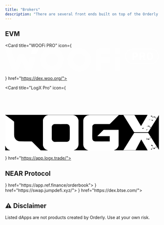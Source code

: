 ```yaml
---
title: "Brokers"
description: "There are several front ends built on top of the Orderly mainnet with many more in development."
---
```





## EVM
<CardGroup cols={2}>

<Card title="Bitoro Network" href="https://app.bitoro.network/trade">
</Card>

<Card title="Cool Wallet" href="https://app.coolwallet.io/wallet?channel=Others&utm_source=Others&feature=orderly&utm_medium=orderly
brand assets: ">
</Card>


<Card title="EMDX" href="https://app.emdx.io/">
</Card>

<Card title="VOOI" href="https://app.vooi.io/">
</Card>

<Card title="Sharpe" href="https://trade.sharpe.ai/">
</Card>

<Card title="AscendEX" href="https://dex.ascendex.com/perp/PERP_BTC_USDC">
</Card>

<Card title="IBX" href="https://app.ibx.exchange/perp/PERP_ETH_USDC/">
</Card>

<Card title="WOOFi PRO" icon={<svg width="240%" height="120%" viewBox="0 0 2577 391" fill="none" xmlns="http://www.w3.org/2000/svg">
<path d="M786.099 0C678.14 0 590.599 87.5406 590.599 195.5C590.599 303.459 678.14 391 786.099 391C894.059 391 981.599 303.459 981.599 195.5C981.599 87.5406 894.059 0 786.099 0ZM786.099 300.491C728.101 300.491 681.109 253.498 681.109 195.5C681.109 137.502 728.101 90.5093 786.099 90.5093C844.098 90.5093 891.09 137.502 891.09 195.5C891.09 253.498 844.098 300.491 786.099 300.491Z" fill="white" fill-opacity="0.8"/>
<path d="M1242.31 0C1134.35 0 1046.81 87.5406 1046.81 195.5C1046.81 303.459 1134.35 391 1242.31 391C1350.27 391 1437.81 303.459 1437.81 195.5C1437.81 87.5406 1350.27 0 1242.31 0ZM1242.31 300.491C1184.31 300.491 1137.32 253.498 1137.32 195.5C1137.32 137.502 1184.31 90.5093 1242.31 90.5093C1300.31 90.5093 1347.3 137.502 1347.3 195.5C1347.3 253.498 1300.31 300.491 1242.31 300.491Z" fill="white" fill-opacity="0.8"/>
<path d="M0 7.24005H94.6364L168.999 250.384L219.684 124.902C226.345 108.466 242.275 97.7493 259.943 97.7493H296.001C313.741 97.7493 329.671 108.466 336.26 124.902L386.945 250.384L414.822 159.296H509.458L450.229 352.985C444.654 371.232 427.783 383.759 408.667 383.759H375.505C357.765 383.759 341.835 373.042 335.246 356.606L277.972 214.904L220.698 356.606C214.036 373.042 198.107 383.759 180.439 383.759H147.277C128.161 383.759 111.29 371.304 105.715 352.985L0 7.24005Z" fill="white" fill-opacity="0.8"/>
<path d="M461.298 7.24005L433.638 97.7493H528.275L556.007 7.24005H461.298Z" fill="white" fill-opacity="0.8"/>
<path d="M1751.6 97.7511V7.24188H1590.49C1550.52 7.24188 1518.09 39.6804 1518.09 79.6493V387.381H1604.97V246.186H1751.6V159.297H1604.97V97.7511H1751.6Z" fill="white" fill-opacity="0.8"/>
<path d="M1925.4 7.24188H1838.51V97.7511H1925.4V7.24188Z" fill="white" fill-opacity="0.8"/>
<path d="M1925.4 159.295H1838.51V387.378H1925.4V159.295Z" fill="white" fill-opacity="0.8"/>
<path d="M2462.65 86.5984C2454.04 77.0406 2441.8 72.2617 2426.31 72.2617C2410.81 72.2617 2398.79 77.0406 2390.17 86.5984C2381.56 96.1562 2377.29 110.203 2377.29 128.957V147.203C2377.29 165.812 2381.56 179.859 2390.17 189.489C2398.72 199.119 2410.81 203.898 2426.31 203.898C2441.8 203.898 2453.89 199.119 2462.58 189.489C2471.27 179.859 2475.54 165.812 2475.54 147.203V128.957C2475.54 110.276 2471.27 96.1562 2462.65 86.5984ZM2449.55 147.276C2449.55 170.446 2441.73 182.031 2426.31 182.031C2410.88 182.031 2403.28 170.446 2403.28 147.276V129.029C2403.28 105.859 2410.95 94.2736 2426.31 94.2736C2441.66 94.2736 2449.55 105.859 2449.55 129.029V147.276Z" fill="white" fill-opacity="0.8"/>
<path d="M2353.59 202.233L2327.01 147.565C2341.64 141.483 2348.95 130.042 2348.95 113.171C2348.95 100.573 2344.75 90.8699 2336.43 84.1361C2328.1 77.4022 2316.3 73.999 2301.02 73.999H2255.11V202.16H2281.11V151.837H2301.96L2324.98 202.16H2324.91L2353.51 202.233H2353.59ZM2317.31 126.132C2313.4 128.594 2307.25 129.825 2298.7 129.825H2281.25V96.0109H2298.7C2307.1 96.0109 2313.25 97.3142 2317.16 99.9209C2321.07 102.528 2323.03 106.944 2323.03 113.099C2323.03 119.254 2321.07 123.598 2317.24 126.06L2317.31 126.132Z" fill="white" fill-opacity="0.8"/>
<path d="M2214.95 84.4981C2206.62 77.4746 2194.82 73.999 2179.54 73.999H2133.63V202.16H2159.63V156.978H2179.47C2194.46 156.978 2206.19 153.285 2214.66 145.9C2223.13 138.586 2227.4 128.377 2227.4 114.982C2227.4 101.586 2223.2 91.4492 2214.88 84.4257L2214.95 84.4981ZM2195.33 130.26C2191.27 133.446 2184.75 135.111 2175.85 135.111H2159.7V96.0833H2175.85C2192.94 96.0833 2201.48 102.383 2201.48 114.982C2201.48 121.933 2199.45 127.001 2195.33 130.26Z" fill="white" fill-opacity="0.8"/>
<path d="M2446.2 22.6647C2509.85 22.6647 2561.62 74.4359 2561.62 138.082C2561.62 201.728 2509.85 253.499 2446.2 253.499H2142.96C2079.32 253.499 2027.54 201.728 2027.54 138.082C2027.54 74.4359 2079.32 22.6647 2142.96 22.6647H2446.2ZM2446.2 7.24188H2142.96C2070.7 7.24188 2012.19 65.8195 2012.19 138.01C2012.19 210.2 2070.77 268.777 2142.96 268.777H2446.2C2518.47 268.777 2576.97 210.2 2576.97 138.01C2576.97 65.8195 2518.39 7.24188 2446.2 7.24188Z" fill="white" fill-opacity="0.8"/>
</svg>

} href="https://dex.woo.org/">
</Card>

<Card title="LogX Pro" icon={<svg version="1.1" id="Layer_1" xmlns="http://www.w3.org/2000/svg" xmlns:xlink="http://www.w3.org/1999/xlink" x="0px" y="0px"
	 width="200%" viewBox="0 -200 1256 500" enable-background="new 0 0 1256 291" xml:space="preserve">
<path fill="#000000" opacity="1.000000" stroke="none" 
	d="
M349.000000,292.000000 
	C329.310699,292.000000 309.621368,292.000000 289.464752,291.644562 
	C287.995331,290.024445 287.106598,288.646667 285.974304,287.511871 
	C264.913147,266.404144 243.724136,245.422455 222.829391,224.151611 
	C219.032883,220.286774 215.303955,218.861832 209.897263,218.855347 
	C178.498459,218.817764 147.092941,218.625351 115.705551,217.846619 
	C104.234955,217.562027 94.720222,211.335770 86.996597,203.285187 
	C76.758553,192.613770 73.046410,179.129410 73.020248,164.593231 
	C72.957581,129.777893 73.033279,94.962242 72.902107,60.147282 
	C72.895515,58.399353 71.949165,56.029171 70.624054,55.007652 
	C55.352562,43.234970 39.960487,31.617241 24.520048,20.065809 
	C16.764807,14.263890 8.845249,8.681608 1.000000,3.000000 
	C1.332962,2.333333 1.547237,1.216298 2.022857,1.090956 
	C3.113355,0.803572 4.331355,1.000000 5.497589,1.000000 
	C391.354401,1.000000 777.211182,1.000000 1163.824219,1.299324 
	C1161.285522,7.312452 1158.044556,13.058282 1154.685669,18.734228 
	C1142.816040,38.791748 1130.918701,58.833057 1119.001953,78.862617 
	C1116.116089,83.713142 1113.115112,88.495201 1110.030884,93.531143 
	C1102.892822,81.538261 1096.106934,70.247673 1089.429688,58.893127 
	C1079.087402,41.305847 1068.822754,23.672871 1058.515503,6.064988 
	C1057.222046,3.855465 1055.543579,2.893032 1052.697266,2.908892 
	C1025.376221,3.061134 998.053955,2.996636 970.732056,3.011154 
	C969.517883,3.011799 968.303833,3.175290 966.704895,3.290702 
	C967.297058,4.517796 967.571472,5.255049 967.979980,5.908453 
	C983.330444,30.460302 998.707214,54.995693 1014.049927,79.552345 
	C1026.063110,98.779816 1038.094482,117.996475 1049.984131,137.300308 
	C1052.768188,141.820465 1055.699097,144.271164 1061.741211,144.196182 
	C1094.888916,143.784912 1128.044800,143.910538 1161.196533,144.101212 
	C1165.901855,144.128265 1168.611328,143.004333 1171.238892,138.675415 
	C1185.925781,114.478653 1201.077515,90.563705 1216.099609,66.570824 
	C1229.075317,45.846516 1242.083862,25.142717 1255.136963,4.467169 
	C1255.384277,4.075485 1256.362671,4.145429 1257.000000,4.000006 
	C1257.000000,98.355980 1257.000000,192.711960 1256.704834,287.822571 
	C1250.606079,279.710724 1244.650024,270.939636 1239.029297,261.958771 
	C1225.637451,240.561691 1212.434692,219.046387 1199.096313,197.615814 
	C1189.492065,182.185120 1179.834351,166.787201 1170.053711,151.468430 
	C1169.287109,150.267929 1167.366943,149.106949 1165.978882,149.102051 
	C1129.666260,148.973358 1093.352783,148.973450 1057.040161,149.101288 
	C1055.647705,149.106171 1053.720703,150.253571 1052.952515,151.451859 
	C1042.879639,167.165970 1032.909424,182.947006 1023.034851,198.786957 
	C1007.896667,223.070068 992.843811,247.406464 977.775085,271.732819 
	C974.109375,277.650665 970.522522,283.617371 966.720520,289.855164 
	C1000.160278,289.855164 1032.944824,289.855164 1065.677612,289.855164 
	C1081.004517,260.565308 1096.260864,231.410217 1111.552979,202.186890 
	C1112.176270,202.764053 1112.958130,203.222092 1113.363892,203.903976 
	C1119.199463,213.709122 1125.010986,223.528824 1130.775391,233.375992 
	C1139.620605,248.485931 1148.478027,263.589325 1157.213623,278.762695 
	C1159.684692,283.054871 1161.749146,287.581116 1164.000000,292.000000 
	C1072.310669,292.000000 980.621399,292.000000 888.169617,291.663818 
	C894.378418,287.875275 902.089172,285.392639 908.161743,280.761810 
	C919.572510,272.060028 926.772583,260.118896 926.893127,245.394211 
	C927.209595,206.732330 927.000000,168.066162 927.000000,129.401703 
	C927.000000,127.646507 927.000000,125.891304 927.000000,124.000069 
	C886.534119,124.000069 846.715149,123.975403 806.896606,124.093040 
	C805.353333,124.097588 803.469666,125.120262 802.324890,126.254341 
	C787.055542,141.380936 771.884949,156.607315 756.713989,171.833008 
	C755.993713,172.555847 755.500000,173.504456 754.345032,175.130249 
	C788.471558,175.130249 821.666931,175.130249 854.671875,175.130249 
	C854.671875,190.057343 854.671875,204.463882 854.671875,218.999924 
	C814.857178,218.999924 775.367188,219.281189 735.885620,218.830246 
	C723.884216,218.693161 713.380737,210.503326 712.083862,197.563950 
	C711.279541,189.538483 711.006531,181.424973 711.060242,173.354736 
	C711.230469,147.777451 711.582397,122.200424 712.038208,96.626396 
	C712.237732,85.431808 723.917297,75.985054 734.579163,75.991226 
	C773.076965,76.013527 811.574890,75.959557 850.072327,76.072929 
	C853.328186,76.082520 855.538391,75.085587 857.802917,72.803810 
	C879.755127,50.684326 901.814575,28.671339 923.874695,6.659277 
	C924.869507,5.666615 926.164551,4.974874 927.319763,4.142962 
	C927.049988,3.761975 926.780212,3.380987 926.510437,3.000000 
	C924.908447,3.000000 923.306458,3.000000 921.704468,3.000000 
	C844.875549,3.000000 768.046387,3.085735 691.217896,2.902843 
	C680.333252,2.876931 670.350830,4.888324 661.272095,10.971018 
	C647.611267,20.123678 639.205200,32.727459 639.126648,49.280224 
	C638.817444,114.441696 638.976868,179.605530 639.021729,244.768448 
	C639.029663,256.303314 643.913940,266.007538 651.165527,274.611969 
	C657.751160,282.426239 666.412598,287.020721 676.035950,290.038879 
	C676.818726,290.284363 677.351196,291.327515 678.000000,292.000000 
	C638.977356,292.000000 599.954773,292.000000 560.171265,291.671478 
	C561.121277,290.561279 562.767822,289.564545 564.552734,289.030853 
	C584.301025,283.126282 599.205322,262.852478 599.108093,241.880920 
	C598.810608,177.729797 599.001648,113.576401 598.990784,49.423893 
	C598.990479,47.769547 599.108887,46.056030 598.740601,44.470299 
	C595.896240,32.224140 590.403259,21.514612 580.198120,13.716119 
	C572.093628,7.522891 563.144165,3.067271 552.749023,3.051308 
	C486.930359,2.950236 421.111481,2.998018 355.292664,3.011396 
	C353.642456,3.011732 351.957703,2.998021 350.347595,3.301466 
	C337.831360,5.660290 327.534241,11.830041 319.700806,21.849882 
	C313.417725,29.886650 309.090698,38.960014 309.069061,49.300671 
	C308.932709,114.452675 308.973419,179.605148 309.073364,244.757278 
	C309.078735,248.259491 309.732178,251.891342 310.790466,255.239548 
	C316.587158,273.579407 328.611908,285.471985 347.529999,290.072510 
	C348.140167,290.220856 348.515320,291.335693 349.000000,292.000000 
z"/>
<path fill="#FFFFFF" opacity="1.000000" stroke="none" 
	d="
M349.468658,292.000000 
	C348.515320,291.335693 348.140167,290.220856 347.529999,290.072510 
	C328.611908,285.471985 316.587158,273.579407 310.790466,255.239548 
	C309.732178,251.891342 309.078735,248.259491 309.073364,244.757278 
	C308.973419,179.605148 308.932709,114.452675 309.069061,49.300671 
	C309.090698,38.960014 313.417725,29.886650 319.700806,21.849882 
	C327.534241,11.830041 337.831360,5.660290 350.347595,3.301466 
	C351.957703,2.998021 353.642456,3.011732 355.292664,3.011396 
	C421.111481,2.998018 486.930359,2.950236 552.749023,3.051308 
	C563.144165,3.067271 572.093628,7.522891 580.198120,13.716119 
	C590.403259,21.514612 595.896240,32.224140 598.740601,44.470299 
	C599.108887,46.056030 598.990479,47.769547 598.990784,49.423893 
	C599.001648,113.576401 598.810608,177.729797 599.108093,241.880920 
	C599.205322,262.852478 584.301025,283.126282 564.552734,289.030853 
	C562.767822,289.564545 561.121277,290.561279 559.705200,291.671478 
	C489.979095,292.000000 419.958221,292.000000 349.468658,292.000000 
M381.000000,159.500000 
	C381.000000,172.160507 381.091034,184.821838 380.974213,197.481262 
	C380.858917,209.978867 392.539398,222.440140 405.260284,222.204773 
	C438.232971,221.594666 471.224426,222.007584 504.208374,221.977036 
	C505.822723,221.975540 507.517334,221.896927 509.038330,221.419891 
	C522.558533,217.179489 527.567932,208.670959 527.811829,195.782288 
	C528.394714,164.974960 528.319153,134.144409 527.863159,103.332809 
	C527.640686,88.301781 517.501770,76.708969 501.299164,76.893967 
	C469.652039,77.255310 437.994141,77.282196 406.348206,76.870316 
	C392.393463,76.688690 380.681671,88.942795 380.918610,102.528625 
	C381.243927,121.180550 381.000000,139.842407 381.000000,159.500000 
z"/>
<path fill="#FFFFFF" opacity="1.000000" stroke="none" 
	d="
M678.468628,292.000000 
	C677.351196,291.327515 676.818726,290.284363 676.035950,290.038879 
	C666.412598,287.020721 657.751160,282.426239 651.165527,274.611969 
	C643.913940,266.007538 639.029663,256.303314 639.021729,244.768448 
	C638.976868,179.605530 638.817444,114.441696 639.126648,49.280224 
	C639.205200,32.727459 647.611267,20.123678 661.272095,10.971018 
	C670.350830,4.888324 680.333252,2.876931 691.217896,2.902843 
	C768.046387,3.085735 844.875549,3.000000 921.704468,3.000000 
	C923.306458,3.000000 924.908447,3.000000 926.510437,3.000000 
	C926.780212,3.380987 927.049988,3.761975 927.319763,4.142962 
	C926.164551,4.974874 924.869507,5.666615 923.874695,6.659277 
	C901.814575,28.671339 879.755127,50.684326 857.802917,72.803810 
	C855.538391,75.085587 853.328186,76.082520 850.072327,76.072929 
	C811.574890,75.959557 773.076965,76.013527 734.579163,75.991226 
	C723.917297,75.985054 712.237732,85.431808 712.038208,96.626396 
	C711.582397,122.200424 711.230469,147.777451 711.060242,173.354736 
	C711.006531,181.424973 711.279541,189.538483 712.083862,197.563950 
	C713.380737,210.503326 723.884216,218.693161 735.885620,218.830246 
	C775.367188,219.281189 814.857178,218.999924 854.671875,218.999924 
	C854.671875,204.463882 854.671875,190.057343 854.671875,175.130249 
	C821.666931,175.130249 788.471558,175.130249 754.345032,175.130249 
	C755.500000,173.504456 755.993713,172.555847 756.713989,171.833008 
	C771.884949,156.607315 787.055542,141.380936 802.324890,126.254341 
	C803.469666,125.120262 805.353333,124.097588 806.896606,124.093040 
	C846.715149,123.975403 886.534119,124.000069 927.000000,124.000069 
	C927.000000,125.891304 927.000000,127.646507 927.000000,129.401703 
	C927.000000,168.066162 927.209595,206.732330 926.893127,245.394211 
	C926.772583,260.118896 919.572510,272.060028 908.161743,280.761810 
	C902.089172,285.392639 894.378418,287.875275 887.703552,291.663818 
	C818.312439,292.000000 748.624878,292.000000 678.468628,292.000000 
z"/>
<path fill="#FFFFFF" opacity="1.000000" stroke="none" 
	d="
M1.000000,3.468657 
	C8.845249,8.681608 16.764807,14.263890 24.520048,20.065809 
	C39.960487,31.617241 55.352562,43.234970 70.624054,55.007652 
	C71.949165,56.029171 72.895515,58.399353 72.902107,60.147282 
	C73.033279,94.962242 72.957581,129.777893 73.020248,164.593231 
	C73.046410,179.129410 76.758553,192.613770 86.996597,203.285187 
	C94.720222,211.335770 104.234955,217.562027 115.705551,217.846619 
	C147.092941,218.625351 178.498459,218.817764 209.897263,218.855347 
	C215.303955,218.861832 219.032883,220.286774 222.829391,224.151611 
	C243.724136,245.422455 264.913147,266.404144 285.974304,287.511871 
	C287.106598,288.646667 287.995331,290.024445 288.998718,291.644562 
	C206.312439,292.000000 123.624878,292.000000 40.763424,291.671448 
	C40.117748,290.908936 39.712292,290.220856 39.164562,290.077911 
	C20.857985,285.300110 8.632061,274.112640 2.902278,255.957809 
	C2.753211,255.485458 1.655379,255.312546 1.000000,255.000000 
	C1.000000,171.312439 1.000000,87.624878 1.000000,3.468657 
z"/>
<path fill="#FFFFFF" opacity="1.000000" stroke="none" 
	d="
M1164.468628,292.000000 
	C1161.749146,287.581116 1159.684692,283.054871 1157.213623,278.762695 
	C1148.478027,263.589325 1139.620605,248.485931 1130.775391,233.375992 
	C1125.010986,223.528824 1119.199463,213.709122 1113.363892,203.903976 
	C1112.958130,203.222092 1112.176270,202.764053 1111.552979,202.186890 
	C1096.260864,231.410217 1081.004517,260.565308 1065.677612,289.855164 
	C1032.944824,289.855164 1000.160278,289.855164 966.720520,289.855164 
	C970.522522,283.617371 974.109375,277.650665 977.775085,271.732819 
	C992.843811,247.406464 1007.896667,223.070068 1023.034851,198.786957 
	C1032.909424,182.947006 1042.879639,167.165970 1052.952515,151.451859 
	C1053.720703,150.253571 1055.647705,149.106171 1057.040161,149.101288 
	C1093.352783,148.973450 1129.666260,148.973358 1165.978882,149.102051 
	C1167.366943,149.106949 1169.287109,150.267929 1170.053711,151.468430 
	C1179.834351,166.787201 1189.492065,182.185120 1199.096313,197.615814 
	C1212.434692,219.046387 1225.637451,240.561691 1239.029297,261.958771 
	C1244.650024,270.939636 1250.606079,279.710724 1256.704834,288.288605 
	C1257.000000,289.327301 1257.000000,290.654572 1257.000000,292.000000 
	C1226.312378,292.000000 1195.624878,292.000000 1164.468628,292.000000 
M1193.812744,278.289764 
	C1192.978516,278.246765 1192.144409,278.203766 1190.235107,278.105316 
	C1191.903198,278.931427 1192.567749,279.260559 1193.644165,280.118591 
	C1192.561768,281.025574 1191.479370,281.932556 1190.444214,282.800018 
	C1195.337158,286.632874 1195.748047,286.565186 1201.148682,280.631653 
	C1199.782349,279.332977 1198.413330,278.031830 1197.956787,277.597961 
	C1196.024902,278.254242 1195.048584,278.585876 1193.812744,278.289764 
M1212.992554,275.285522 
	C1210.981934,272.755341 1208.971313,270.225189 1207.438110,268.295837 
	C1206.452637,269.453247 1205.011230,271.146118 1203.306519,273.148285 
	C1204.919067,272.754669 1206.239746,272.432281 1207.829712,272.044159 
	C1207.919189,275.635193 1209.653198,277.038696 1213.007080,276.735352 
	C1213.385376,277.483124 1213.564697,278.565369 1214.172852,278.927002 
	C1220.372192,282.613892 1222.035522,275.582031 1226.801147,274.252777 
	C1224.785522,272.335999 1223.415771,271.033478 1222.953979,270.594421 
	C1221.027954,271.250946 1220.050049,271.584229 1218.812744,271.289764 
	C1217.978516,271.246765 1217.144409,271.203766 1215.234985,271.105316 
	C1216.903198,271.931458 1217.567749,272.260590 1218.639282,273.111633 
	C1216.744263,274.092316 1214.849121,275.072998 1212.992554,275.285522 
M1171.812622,195.289749 
	C1170.978516,195.246765 1170.144409,195.203796 1168.235107,195.105408 
	C1169.903320,195.931564 1170.567871,196.260712 1171.673340,197.156204 
	C1170.885132,197.770050 1170.073242,198.356003 1169.314697,199.004639 
	C1168.317627,199.857437 1167.362793,200.759644 1165.699585,202.265442 
	C1169.694092,203.309402 1172.202271,203.964890 1174.774292,204.637054 
	C1174.671387,205.583969 1174.546265,206.735107 1174.421143,207.886246 
	C1174.701660,207.941467 1174.982178,207.996674 1175.262817,208.051895 
	C1176.131348,204.442520 1177.000000,200.833160 1178.031616,196.546738 
	C1177.577271,196.131180 1176.284912,194.948883 1174.992432,193.766602 
	C1174.820557,194.206985 1174.648560,194.647369 1174.476685,195.087769 
	C1173.675293,195.364365 1172.873779,195.640961 1171.812622,195.289749 
M1200.964966,255.536469 
	C1206.142456,255.156677 1204.134033,260.776917 1206.938354,262.606812 
	C1206.985718,256.255402 1204.439697,251.245255 1199.683716,247.362991 
	C1199.140503,246.919617 1197.831421,247.441803 1196.875977,247.471893 
	C1191.964355,247.626526 1195.885742,252.400513 1193.894653,253.360382 
	C1195.908936,254.119431 1198.081421,254.938126 1200.964966,255.536469 
M1156.953613,191.580933 
	C1156.057861,191.853653 1155.161987,192.126389 1154.042725,192.467178 
	C1158.960083,194.059280 1160.197876,195.437012 1158.372070,196.827698 
	C1155.078857,199.336105 1156.027222,201.895233 1156.791138,203.530319 
	C1159.765503,202.662613 1162.261597,201.934433 1164.634155,201.242294 
	C1164.754395,199.354065 1158.077271,200.216507 1162.631348,196.316406 
	C1160.953491,194.599579 1159.275513,192.882767 1156.953613,191.580933 
M1235.427979,269.817719 
	C1236.326294,269.277161 1237.224487,268.736572 1237.546265,268.542969 
	C1235.655273,265.712738 1233.937500,263.141876 1232.611206,261.156677 
	C1231.477905,262.470734 1230.012695,264.169830 1228.334717,266.115601 
	C1229.817383,265.736542 1231.153442,265.394958 1232.163086,265.136841 
	C1233.173096,266.558990 1234.098267,267.861664 1235.427979,269.817719 
M1190.960938,192.291626 
	C1188.960449,189.758209 1186.959839,187.224777 1185.274048,185.089905 
	C1185.069580,185.444656 1184.603271,186.545044 1183.875977,187.431168 
	C1183.177734,188.281693 1182.208862,188.910110 1180.554810,190.323105 
	C1182.918457,189.749603 1184.237061,189.429642 1185.549683,189.111160 
	C1186.415283,191.472900 1186.919312,194.243301 1190.960938,192.291626 
M1169.475952,206.964157 
	C1170.149902,206.964157 1170.823853,206.964157 1171.497803,206.964157 
	C1171.484619,206.626907 1171.471558,206.289658 1171.458374,205.952408 
	C1170.705933,206.077576 1169.953369,206.202728 1169.475952,206.964157 
M1135.478638,184.996826 
	C1135.373779,184.676025 1135.269043,184.355240 1135.164185,184.034439 
	C1134.787231,184.412918 1134.410156,184.791397 1134.033203,185.169861 
	C1134.352051,185.276947 1134.670898,185.384048 1135.478638,184.996826 
z"/>
<path fill="#FFFFFF" opacity="1.000000" stroke="none" 
	d="
M1257.000000,3.500005 
	C1256.362671,4.145429 1255.384277,4.075485 1255.136963,4.467169 
	C1242.083862,25.142717 1229.075317,45.846516 1216.099609,66.570824 
	C1201.077515,90.563705 1185.925781,114.478653 1171.238892,138.675415 
	C1168.611328,143.004333 1165.901855,144.128265 1161.196533,144.101212 
	C1128.044800,143.910538 1094.888916,143.784912 1061.741211,144.196182 
	C1055.699097,144.271164 1052.768188,141.820465 1049.984131,137.300308 
	C1038.094482,117.996475 1026.063110,98.779816 1014.049927,79.552345 
	C998.707214,54.995693 983.330444,30.460302 967.979980,5.908453 
	C967.571472,5.255049 967.297058,4.517796 966.704895,3.290702 
	C968.303833,3.175290 969.517883,3.011799 970.732056,3.011154 
	C998.053955,2.996636 1025.376221,3.061134 1052.697266,2.908892 
	C1055.543579,2.893032 1057.222046,3.855465 1058.515503,6.064988 
	C1068.822754,23.672871 1079.087402,41.305847 1089.429688,58.893127 
	C1096.106934,70.247673 1102.892822,81.538261 1110.030884,93.531143 
	C1113.115112,88.495201 1116.116089,83.713142 1119.001953,78.862617 
	C1130.918701,58.833057 1142.816040,38.791748 1154.685669,18.734228 
	C1158.044556,13.058282 1161.285522,7.312452 1164.290283,1.299324 
	C1193.833374,1.000000 1223.666748,0.979484 1253.499756,1.073544 
	C1254.717896,1.077385 1257.471313,-0.533132 1257.000000,3.500005 
M1177.895386,39.653847 
	C1177.066650,40.879826 1176.214478,42.092415 1175.482544,43.373680 
	C1175.448120,43.433807 1176.483887,44.105297 1177.021240,44.492031 
	C1177.681885,43.344196 1178.364746,42.208172 1178.986572,41.039585 
	C1179.126221,40.777248 1179.052612,40.401306 1179.840698,40.003468 
	C1180.268921,39.579060 1180.697144,39.154652 1181.125244,38.730225 
	C1180.227905,38.891636 1179.330444,39.053051 1177.895386,39.653847 
M1187.211182,101.991203 
	C1185.869507,100.842110 1184.527954,99.693016 1183.253784,98.601768 
	C1181.510254,105.491699 1181.510254,105.491699 1186.898804,106.463051 
	C1187.599487,105.013748 1188.188721,103.795097 1189.227051,102.191261 
	C1189.110596,101.587372 1188.994263,100.983490 1188.877930,100.379608 
	C1188.559448,100.894058 1188.240967,101.408508 1187.211182,101.991203 
M1234.211182,25.991177 
	C1232.875488,24.838186 1231.539673,23.685194 1230.249756,22.571798 
	C1228.566528,29.431583 1228.889893,29.945433 1234.458740,30.619558 
	C1234.983643,29.011230 1235.380859,27.793884 1236.227173,26.191267 
	C1236.110840,25.587372 1235.994507,24.983475 1235.877930,24.379555 
	C1235.559448,24.894003 1235.240845,25.408451 1234.211182,25.991177 
M1129.791992,108.756104 
	C1126.679443,109.349533 1123.567017,109.942955 1120.580933,110.512268 
	C1120.453369,116.938049 1125.564087,114.385849 1128.808838,114.358490 
	C1129.581543,114.351967 1130.325317,110.925682 1131.751709,108.766014 
	C1131.801880,107.625458 1131.852173,106.484909 1131.902344,105.344353 
	C1131.740234,105.330879 1131.578003,105.317398 1131.415894,105.303917 
	C1131.076538,106.283463 1130.737183,107.263000 1129.791992,108.756104 
M1213.890503,18.004185 
	C1215.028687,17.620838 1216.166870,17.237490 1217.305054,16.854143 
	C1216.945068,17.260206 1216.584961,17.666271 1216.224854,18.072334 
	C1217.063354,19.380943 1217.614380,21.351027 1218.798096,21.865343 
	C1221.564453,23.067352 1224.278931,22.039425 1226.565308,20.120523 
	C1227.102539,19.669769 1227.519043,19.075294 1227.991089,18.546926 
	C1227.371826,18.027220 1226.813232,17.172239 1226.122559,17.047153 
	C1223.448730,16.563004 1220.202515,17.129765 1218.146362,15.797537 
	C1214.238525,13.265553 1213.962524,15.667737 1212.554199,18.026897 
	C1209.946411,17.713409 1206.333862,20.075296 1205.599121,14.578218 
	C1203.370361,22.595264 1203.416504,22.673674 1209.728516,23.677135 
	C1209.881104,22.455948 1209.689697,21.195486 1210.219604,20.442797 
	C1210.902588,19.472546 1212.163330,18.908897 1213.890503,18.004185 
M1189.052368,12.381498 
	C1189.800171,12.603471 1190.817871,12.589004 1191.252441,13.085260 
	C1194.413086,16.694300 1197.693970,15.658852 1200.980469,13.441628 
	C1201.778076,12.903512 1202.322998,11.990843 1202.984253,11.250446 
	C1202.276978,10.825197 1201.483276,10.496692 1200.878540,9.956608 
	C1199.052124,8.325181 1195.836426,9.947523 1195.641846,9.708844 
	C1191.764526,4.952707 1191.247681,11.381990 1189.052368,12.381498 
M1168.562988,87.336823 
	C1167.590454,88.643372 1166.617920,89.949913 1166.116211,90.623924 
	C1168.294434,91.912346 1169.425415,92.581276 1170.556396,93.250168 
	C1168.173828,95.712402 1171.846069,96.909157 1172.288574,97.311592 
	C1174.837769,99.630219 1177.346680,97.603874 1179.609009,96.060204 
	C1180.238892,95.630371 1180.526367,94.698814 1180.970947,93.997452 
	C1179.197144,93.094658 1176.641724,90.951683 1175.779419,91.495178 
	C1171.031860,94.487335 1170.787476,89.905441 1168.562988,87.336823 
M1203.910156,40.995327 
	C1201.394653,42.843754 1198.879150,44.692181 1197.260010,45.881954 
	C1199.298828,47.753250 1200.460571,48.714481 1201.480469,49.807793 
	C1201.884033,50.240337 1201.972534,50.966702 1202.204468,51.559242 
	C1203.504395,49.648609 1204.804443,47.737976 1206.276123,45.574894 
	C1205.120972,45.192661 1204.034912,44.833313 1202.745483,44.406658 
	C1203.534424,43.108326 1204.107910,42.164490 1203.910156,40.995327 
M1153.520508,124.930252 
	C1153.713013,125.327698 1153.905640,125.725143 1154.098145,126.122597 
	C1153.805908,126.286346 1153.513672,126.450096 1153.221436,126.613838 
	C1154.064331,126.989738 1154.907349,127.365639 1155.442871,127.604477 
	C1156.670532,125.581696 1157.859375,123.622581 1159.100220,121.577927 
	C1155.887939,119.851189 1154.384277,121.697556 1153.520508,124.930252 
M1200.389282,40.064137 
	C1200.492920,39.830093 1200.635254,39.602749 1200.677490,39.358112 
	C1200.690918,39.279411 1200.366821,39.039623 1200.321899,39.068394 
	C1198.595093,40.173347 1196.882935,41.300961 1195.168701,42.425564 
	C1196.303345,43.281315 1197.282715,43.306297 1197.946777,42.861031 
	C1198.735229,42.332298 1199.252319,41.399017 1200.389282,40.064137 
M1164.425293,91.049026 
	C1162.852417,92.121635 1161.279419,93.194244 1159.706543,94.266853 
	C1160.352661,94.991531 1160.998779,95.716217 1161.645020,96.440895 
	C1162.748657,94.837692 1163.852295,93.234497 1164.425293,91.049026 
M1161.987305,98.015251 
	C1163.415039,98.437874 1164.842773,98.860489 1166.270508,99.283104 
	C1166.365845,98.872292 1166.461060,98.461479 1166.556396,98.050659 
	C1164.566650,97.535095 1162.576904,97.019524 1160.587158,96.503990 
	C1160.771729,96.997276 1160.956421,97.490562 1161.987305,98.015251 
M1160.947144,121.864159 
	C1162.181274,121.864159 1163.415405,121.864159 1164.727417,121.864159 
	C1164.261597,120.504845 1163.892578,119.427673 1163.632324,118.668167 
	C1162.860352,119.513748 1162.120728,120.323685 1160.947144,121.864159 
M1185.957642,35.814301 
	C1185.838867,35.704430 1185.732178,35.574871 1185.596802,35.492386 
	C1185.521606,35.446556 1185.330688,35.440430 1185.306763,35.482059 
	C1184.620483,36.681328 1183.948853,37.888927 1183.188599,39.249416 
	C1184.275391,39.128098 1185.451538,38.996815 1186.643799,38.863739 
	C1186.416138,38.058285 1186.208252,37.322769 1185.957642,35.814301 
M1211.000488,43.584511 
	C1210.818115,43.174156 1210.635742,42.763802 1210.453369,42.353432 
	C1210.369019,42.453598 1210.266968,42.543671 1210.202881,42.655441 
	C1209.536865,43.818756 1208.876831,44.985573 1208.215210,46.151390 
	C1208.401978,46.378975 1208.588867,46.606556 1208.775757,46.834137 
	C1209.529907,46.009331 1210.284180,45.184525 1211.000488,43.584511 
M1158.276489,77.349487 
	C1159.089966,77.826744 1159.903320,78.303993 1160.716797,78.781250 
	C1160.840576,78.451370 1160.964355,78.121490 1161.088257,77.791611 
	C1160.365845,77.535522 1159.643555,77.279434 1158.276489,77.349487 
M1203.143433,37.989780 
	C1202.821411,38.368423 1202.499390,38.747066 1202.177368,39.125721 
	C1203.052368,38.970787 1203.927246,38.815857 1204.802246,38.660942 
	C1204.494263,38.327431 1204.186279,37.993919 1203.143433,37.989780 
M1157.565552,96.956413 
	C1157.997314,96.825294 1158.429077,96.694168 1158.860840,96.563042 
	C1158.395630,96.105347 1157.930420,95.647652 1157.465210,95.189934 
	C1157.325684,95.616875 1157.186279,96.043816 1157.565552,96.956413 
M1160.483765,123.919388 
	C1160.563354,123.693718 1160.642944,123.468048 1160.722534,123.242378 
	C1160.499756,123.312416 1160.276978,123.382454 1160.483765,123.919388 
M1207.938110,47.475346 
	C1207.718872,47.393463 1207.499512,47.311581 1207.280273,47.229675 
	C1207.348267,47.459503 1207.416260,47.689331 1207.938110,47.475346 
M1182.058716,40.466805 
	C1182.279053,40.543800 1182.499390,40.620796 1182.719727,40.697765 
	C1182.646851,40.468060 1182.573975,40.238350 1182.058716,40.466805 
z"/>
<path fill="#000000" opacity="1.000000" stroke="none" 
	d="
M1.000000,255.468658 
	C1.655379,255.312546 2.753211,255.485458 2.902278,255.957809 
	C8.632061,274.112640 20.857985,285.300110 39.164562,290.077911 
	C39.712292,290.220856 40.117748,290.908936 40.294765,291.671448 
	C27.075300,292.000000 14.150599,292.000000 1.000000,292.000000 
	C1.000000,279.980042 1.000000,267.958679 1.000000,255.468658 
z"/>
<path fill="#000000" opacity="1.000000" stroke="none" 
	d="
M381.000000,159.000000 
	C381.000000,139.842407 381.243927,121.180550 380.918610,102.528625 
	C380.681671,88.942795 392.393463,76.688690 406.348206,76.870316 
	C437.994141,77.282196 469.652039,77.255310 501.299164,76.893967 
	C517.501770,76.708969 527.640686,88.301781 527.863159,103.332809 
	C528.319153,134.144409 528.394714,164.974960 527.811829,195.782288 
	C527.567932,208.670959 522.558533,217.179489 509.038330,221.419891 
	C507.517334,221.896927 505.822723,221.975540 504.208374,221.977036 
	C471.224426,222.007584 438.232971,221.594666 405.260284,222.204773 
	C392.539398,222.440140 380.858917,209.978867 380.974213,197.481262 
	C381.091034,184.821838 381.000000,172.160507 381.000000,159.000000 
z"/>
<path fill="#000000" opacity="1.000000" stroke="none" 
	d="
M1200.609375,255.646652 
	C1198.081421,254.938126 1195.908936,254.119431 1193.894653,253.360382 
	C1195.885742,252.400513 1191.964355,247.626526 1196.875977,247.471893 
	C1197.831421,247.441803 1199.140503,246.919617 1199.683716,247.362991 
	C1204.439697,251.245255 1206.985718,256.255402 1206.938354,262.606812 
	C1204.134033,260.776917 1206.142456,255.156677 1200.609375,255.646652 
z"/>
<path fill="#000000" opacity="1.000000" stroke="none" 
	d="
M1172.072266,195.917542 
	C1172.873779,195.640961 1173.675293,195.364365 1174.476685,195.087769 
	C1174.648560,194.647369 1174.820557,194.206985 1174.992432,193.766602 
	C1176.284912,194.948883 1177.577271,196.131180 1178.031616,196.546738 
	C1177.000000,200.833160 1176.131348,204.442520 1175.262817,208.051895 
	C1174.982178,207.996674 1174.701660,207.941467 1174.421143,207.886246 
	C1174.546265,206.735107 1174.671387,205.583969 1174.774292,204.637054 
	C1172.202271,203.964890 1169.694092,203.309402 1165.699585,202.265442 
	C1167.362793,200.759644 1168.317627,199.857437 1169.314697,199.004639 
	C1170.073242,198.356003 1170.885132,197.770050 1171.669678,196.713501 
	C1171.801392,196.153061 1171.936890,196.035309 1172.072266,195.917542 
z"/>
<path fill="#000000" opacity="1.000000" stroke="none" 
	d="
M1219.072266,271.917542 
	C1220.050049,271.584229 1221.027954,271.250946 1222.953979,270.594421 
	C1223.415771,271.033478 1224.785522,272.335999 1226.801147,274.252777 
	C1222.035522,275.582031 1220.372192,282.613892 1214.172852,278.927002 
	C1213.564697,278.565369 1213.385376,277.483124 1213.015625,276.357910 
	C1213.024170,275.980469 1212.953979,276.053650 1212.953979,276.053650 
	C1214.849121,275.072998 1216.744263,274.092316 1218.652588,272.691193 
	C1218.801392,272.153015 1218.936890,272.035278 1219.072266,271.917542 
z"/>
<path fill="#000000" opacity="1.000000" stroke="none" 
	d="
M1157.275635,191.373444 
	C1159.275513,192.882767 1160.953491,194.599579 1162.631348,196.316406 
	C1158.077271,200.216507 1164.754395,199.354065 1164.634155,201.242294 
	C1162.261597,201.934433 1159.765503,202.662613 1156.791138,203.530319 
	C1156.027222,201.895233 1155.078857,199.336105 1158.372070,196.827698 
	C1160.197876,195.437012 1158.960083,194.059280 1154.042725,192.467178 
	C1155.161987,192.126389 1156.057861,191.853653 1157.275635,191.373444 
z"/>
<path fill="#000000" opacity="1.000000" stroke="none" 
	d="
M1194.072266,278.917542 
	C1195.048584,278.585876 1196.024902,278.254242 1197.956787,277.597961 
	C1198.413330,278.031830 1199.782349,279.332977 1201.148682,280.631653 
	C1195.748047,286.565186 1195.337158,286.632874 1190.444214,282.800018 
	C1191.479370,281.932556 1192.561768,281.025574 1193.655029,279.694672 
	C1193.801392,279.153015 1193.936890,279.035278 1194.072266,278.917542 
z"/>
<path fill="#000000" opacity="1.000000" stroke="none" 
	d="
M1213.060791,275.945435 
	C1209.653198,277.038696 1207.919189,275.635193 1207.829712,272.044159 
	C1206.239746,272.432281 1204.919067,272.754669 1203.306519,273.148285 
	C1205.011230,271.146118 1206.452637,269.453247 1207.438110,268.295837 
	C1208.971313,270.225189 1210.981934,272.755341 1212.973267,275.669586 
	C1212.953979,276.053650 1213.024170,275.980469 1213.060791,275.945435 
z"/>
<path fill="#000000" opacity="1.000000" stroke="none" 
	d="
M1235.225708,269.491028 
	C1234.098267,267.861664 1233.173096,266.558990 1232.163086,265.136841 
	C1231.153442,265.394958 1229.817383,265.736542 1228.334717,266.115601 
	C1230.012695,264.169830 1231.477905,262.470734 1232.611206,261.156677 
	C1233.937500,263.141876 1235.655273,265.712738 1237.546265,268.542969 
	C1237.224487,268.736572 1236.326294,269.277161 1235.225708,269.491028 
z"/>
<path fill="#000000" opacity="1.000000" stroke="none" 
	d="
M1190.744873,192.610931 
	C1186.919312,194.243301 1186.415283,191.472900 1185.549683,189.111160 
	C1184.237061,189.429642 1182.918457,189.749603 1180.554810,190.323105 
	C1182.208862,188.910110 1183.177734,188.281693 1183.875977,187.431168 
	C1184.603271,186.545044 1185.069580,185.444656 1185.274048,185.089905 
	C1186.959839,187.224777 1188.960449,189.758209 1190.744873,192.610931 
z"/>
<path fill="#000000" opacity="1.000000" stroke="none" 
	d="
M1169.338379,206.646027 
	C1169.953369,206.202728 1170.705933,206.077576 1171.458374,205.952408 
	C1171.471558,206.289658 1171.484619,206.626907 1171.497803,206.964157 
	C1170.823853,206.964157 1170.149902,206.964157 1169.338379,206.646027 
z"/>
<path fill="#000000" opacity="1.000000" stroke="none" 
	d="
M1218.449219,272.430237 
	C1217.567749,272.260590 1216.903198,271.931458 1215.234985,271.105316 
	C1217.144409,271.203766 1217.978516,271.246765 1218.942505,271.603638 
	C1218.936890,272.035278 1218.801392,272.153015 1218.449219,272.430237 
z"/>
<path fill="#000000" opacity="1.000000" stroke="none" 
	d="
M1193.449219,279.430237 
	C1192.567749,279.260559 1191.903198,278.931427 1190.235107,278.105316 
	C1192.144409,278.203766 1192.978516,278.246765 1193.942505,278.603638 
	C1193.936890,279.035278 1193.801392,279.153015 1193.449219,279.430237 
z"/>
<path fill="#000000" opacity="1.000000" stroke="none" 
	d="
M1171.449219,196.430328 
	C1170.567871,196.260712 1169.903320,195.931564 1168.235107,195.105408 
	C1170.144409,195.203796 1170.978516,195.246765 1171.942383,195.603638 
	C1171.936890,196.035309 1171.801392,196.153061 1171.449219,196.430328 
z"/>
<path fill="#000000" opacity="1.000000" stroke="none" 
	d="
M1135.234131,185.243988 
	C1134.670898,185.384048 1134.352051,185.276947 1134.033203,185.169861 
	C1134.410156,184.791397 1134.787231,184.412918 1135.164185,184.034439 
	C1135.269043,184.355240 1135.373779,184.676025 1135.234131,185.243988 
z"/>
<path fill="#000000" opacity="1.000000" stroke="none" 
	d="
M1189.029541,11.972818 
	C1191.247681,11.381990 1191.764526,4.952707 1195.641846,9.708844 
	C1195.836426,9.947523 1199.052124,8.325181 1200.878540,9.956608 
	C1201.483276,10.496692 1202.276978,10.825197 1202.984253,11.250429 
	C1202.322998,11.990843 1201.778076,12.903512 1200.980469,13.441628 
	C1197.693970,15.658852 1194.413086,16.694300 1191.252441,13.085260 
	C1190.817871,12.589004 1189.800171,12.603471 1189.029541,11.972818 
z"/>
<path fill="#000000" opacity="1.000000" stroke="none" 
	d="
M1213.314209,18.312298 
	C1213.962524,15.667737 1214.238525,13.265553 1218.146362,15.797537 
	C1220.202515,17.129765 1223.448730,16.563004 1226.122559,17.047153 
	C1226.813232,17.172239 1227.371826,18.027220 1227.991089,18.546932 
	C1227.519043,19.075294 1227.102539,19.669769 1226.565308,20.120523 
	C1224.278931,22.039425 1221.564453,23.067352 1218.798096,21.865343 
	C1217.614380,21.351027 1217.063354,19.380943 1216.224854,18.072334 
	C1216.584961,17.666271 1216.945068,17.260206 1217.305054,16.854143 
	C1216.166870,17.237490 1215.028687,17.620838 1213.566650,18.123680 
	C1213.242676,18.243177 1213.314209,18.312298 1213.314209,18.312298 
z"/>
<path fill="#000000" opacity="1.000000" stroke="none" 
	d="
M1168.768066,87.654434 
	C1170.787476,89.905441 1171.031860,94.487335 1175.779419,91.495178 
	C1176.641724,90.951683 1179.197144,93.094658 1180.970947,93.997437 
	C1180.526367,94.698814 1180.238892,95.630371 1179.609009,96.060204 
	C1177.346680,97.603874 1174.837769,99.630219 1172.288574,97.311592 
	C1171.846069,96.909157 1168.173828,95.712402 1170.556396,93.250183 
	C1169.425415,92.581276 1168.294434,91.912346 1166.116211,90.623924 
	C1166.617920,89.949913 1167.590454,88.643372 1168.768066,87.654434 
z"/>
<path fill="#000000" opacity="1.000000" stroke="none" 
	d="
M1131.082397,109.072342 
	C1130.325317,110.925682 1129.581543,114.351967 1128.808838,114.358490 
	C1125.564087,114.385849 1120.453369,116.938049 1120.580933,110.512268 
	C1123.567017,109.942955 1126.679443,109.349533 1130.258301,108.713242 
	C1130.843750,108.804367 1130.963135,108.938354 1131.082397,109.072342 
z"/>
<path fill="#000000" opacity="1.000000" stroke="none" 
	d="
M1204.295776,41.107990 
	C1204.107910,42.164490 1203.534424,43.108326 1202.745483,44.406658 
	C1204.034912,44.833313 1205.120972,45.192661 1206.276123,45.574894 
	C1204.804443,47.737976 1203.504395,49.648609 1202.204346,51.559265 
	C1201.972534,50.966702 1201.884033,50.240337 1201.480469,49.807793 
	C1200.460571,48.714481 1199.298828,47.753250 1197.260010,45.881954 
	C1198.879150,44.692181 1201.394653,42.843754 1204.295776,41.107990 
z"/>
<path fill="#000000" opacity="1.000000" stroke="none" 
	d="
M1213.208984,18.206654 
	C1212.163330,18.908897 1210.902588,19.472546 1210.219604,20.442797 
	C1209.689697,21.195486 1209.881104,22.455948 1209.728516,23.677135 
	C1203.416504,22.673674 1203.370361,22.595264 1205.599121,14.578218 
	C1206.333862,20.075296 1209.946411,17.713409 1212.934204,18.169598 
	C1213.314209,18.312298 1213.242676,18.243177 1213.208984,18.206654 
z"/>
<path fill="#000000" opacity="1.000000" stroke="none" 
	d="
M1235.778076,26.576527 
	C1235.380859,27.793884 1234.983643,29.011230 1234.458740,30.619558 
	C1228.889893,29.945433 1228.566528,29.431583 1230.249756,22.571798 
	C1231.539673,23.685194 1232.875488,24.838186 1234.773438,26.129887 
	C1235.483276,26.371237 1235.630737,26.473875 1235.778076,26.576527 
z"/>
<path fill="#000000" opacity="1.000000" stroke="none" 
	d="
M1188.778076,102.576477 
	C1188.188721,103.795097 1187.599487,105.013748 1186.898804,106.463051 
	C1181.510254,105.491699 1181.510254,105.491699 1183.253784,98.601768 
	C1184.527954,99.693016 1185.869507,100.842110 1187.773438,102.129944 
	C1188.483154,102.371292 1188.630615,102.473892 1188.778076,102.576477 
z"/>
<path fill="#000000" opacity="1.000000" stroke="none" 
	d="
M1153.366455,124.608582 
	C1154.384277,121.697556 1155.887939,119.851189 1159.100220,121.577927 
	C1157.859375,123.622581 1156.670532,125.581696 1155.442871,127.604477 
	C1154.907349,127.365639 1154.064331,126.989738 1153.221436,126.613838 
	C1153.513672,126.450096 1153.805908,126.286346 1154.098145,126.122597 
	C1153.905640,125.725143 1153.713013,125.327698 1153.366455,124.608582 
z"/>
<path fill="#000000" opacity="1.000000" stroke="none" 
	d="
M1179.077148,40.077675 
	C1179.052612,40.401306 1179.126221,40.777248 1178.986572,41.039585 
	C1178.364746,42.208172 1177.681885,43.344196 1177.021240,44.492043 
	C1176.483887,44.105297 1175.448120,43.433807 1175.482544,43.373680 
	C1176.214478,42.092415 1177.066650,40.879826 1178.315918,39.656895 
	C1178.849976,39.799183 1178.963501,39.938427 1179.077148,40.077675 
z"/>
<path fill="#000000" opacity="1.000000" stroke="none" 
	d="
M1200.138184,40.352577 
	C1199.252319,41.399017 1198.735229,42.332298 1197.946777,42.861031 
	C1197.282715,43.306297 1196.303345,43.281315 1195.168701,42.425564 
	C1196.882935,41.300961 1198.595093,40.173347 1200.321899,39.068394 
	C1200.366821,39.039623 1200.690918,39.279411 1200.677490,39.358112 
	C1200.635254,39.602749 1200.492920,39.830093 1200.138184,40.352577 
z"/>
<path fill="#000000" opacity="1.000000" stroke="none" 
	d="
M1164.690674,91.340164 
	C1163.852295,93.234497 1162.748657,94.837692 1161.645020,96.440895 
	C1160.998779,95.716217 1160.352661,94.991531 1159.706543,94.266853 
	C1161.279419,93.194244 1162.852417,92.121635 1164.690674,91.340164 
z"/>
<path fill="#000000" opacity="1.000000" stroke="none" 
	d="
M1161.564209,97.999550 
	C1160.956421,97.490562 1160.771729,96.997276 1160.587158,96.503975 
	C1162.576904,97.019524 1164.566650,97.535095 1166.556396,98.050659 
	C1166.461060,98.461479 1166.365845,98.872292 1166.270508,99.283104 
	C1164.842773,98.860489 1163.415039,98.437874 1161.564209,97.999550 
z"/>
<path fill="#000000" opacity="1.000000" stroke="none" 
	d="
M1161.164185,121.498886 
	C1162.120728,120.323685 1162.860352,119.513748 1163.632324,118.668167 
	C1163.892578,119.427673 1164.261597,120.504845 1164.727417,121.864159 
	C1163.415405,121.864159 1162.181274,121.864159 1161.164185,121.498886 
z"/>
<path fill="#000000" opacity="1.000000" stroke="none" 
	d="
M1185.979004,36.200779 
	C1186.208252,37.322769 1186.416138,38.058285 1186.643799,38.863739 
	C1185.451538,38.996815 1184.275391,39.128098 1183.188599,39.249416 
	C1183.948853,37.888927 1184.620483,36.681328 1185.306763,35.482059 
	C1185.330688,35.440430 1185.521606,35.446556 1185.596802,35.492386 
	C1185.732178,35.574871 1185.838867,35.704430 1185.979004,36.200779 
z"/>
<path fill="#000000" opacity="1.000000" stroke="none" 
	d="
M1211.019409,43.972115 
	C1210.284180,45.184525 1209.529907,46.009331 1208.775757,46.834137 
	C1208.588867,46.606556 1208.401978,46.378975 1208.215210,46.151390 
	C1208.876831,44.985573 1209.536865,43.818756 1210.202881,42.655441 
	C1210.266968,42.543671 1210.369019,42.453598 1210.453369,42.353439 
	C1210.635742,42.763802 1210.818115,43.174156 1211.019409,43.972115 
z"/>
<path fill="#000000" opacity="1.000000" stroke="none" 
	d="
M1130.561157,108.456459 
	C1130.737183,107.263000 1131.076538,106.283463 1131.415894,105.303917 
	C1131.578003,105.317398 1131.740234,105.330879 1131.902344,105.344353 
	C1131.852173,106.484909 1131.801880,107.625458 1131.416992,108.919174 
	C1130.963135,108.938354 1130.843750,108.804367 1130.561157,108.456459 
z"/>
<path fill="#000000" opacity="1.000000" stroke="none" 
	d="
M1178.584839,39.437202 
	C1179.330444,39.053051 1180.227905,38.891636 1181.125244,38.730232 
	C1180.697144,39.154652 1180.268921,39.579060 1179.458862,40.040569 
	C1178.963501,39.938427 1178.849976,39.799183 1178.584839,39.437202 
z"/>
<path fill="#000000" opacity="1.000000" stroke="none" 
	d="
M1158.598877,77.186417 
	C1159.643555,77.279434 1160.365845,77.535522 1161.088257,77.791611 
	C1160.964355,78.121490 1160.840576,78.451370 1160.716797,78.781250 
	C1159.903320,78.303993 1159.089966,77.826744 1158.598877,77.186417 
z"/>
<path fill="#000000" opacity="1.000000" stroke="none" 
	d="
M1203.510864,37.825096 
	C1204.186279,37.993919 1204.494263,38.327431 1204.802246,38.660934 
	C1203.927246,38.815857 1203.052368,38.970787 1202.177368,39.125717 
	C1202.499390,38.747066 1202.821411,38.368423 1203.510864,37.825096 
z"/>
<path fill="#000000" opacity="1.000000" stroke="none" 
	d="
M1188.129028,102.095825 
	C1188.240967,101.408508 1188.559448,100.894058 1188.877930,100.379608 
	C1188.994263,100.983490 1189.110596,101.587372 1189.002563,102.383881 
	C1188.630615,102.473892 1188.483154,102.371292 1188.129028,102.095825 
z"/>
<path fill="#000000" opacity="1.000000" stroke="none" 
	d="
M1157.306152,96.713585 
	C1157.186279,96.043816 1157.325684,95.616875 1157.465210,95.189941 
	C1157.930420,95.647652 1158.395630,96.105347 1158.860840,96.563049 
	C1158.429077,96.694168 1157.997314,96.825294 1157.306152,96.713585 
z"/>
<path fill="#000000" opacity="1.000000" stroke="none" 
	d="
M1235.129028,26.095749 
	C1235.240845,25.408451 1235.559448,24.894003 1235.878052,24.379566 
	C1235.994507,24.983475 1236.110840,25.587372 1236.002686,26.383890 
	C1235.630737,26.473875 1235.483276,26.371237 1235.129028,26.095749 
z"/>
<path fill="#000000" opacity="1.000000" stroke="none" 
	d="
M1160.269043,123.685944 
	C1160.276978,123.382454 1160.499756,123.312416 1160.722656,123.242386 
	C1160.642944,123.468048 1160.563354,123.693718 1160.269043,123.685944 
z"/>
<path fill="#000000" opacity="1.000000" stroke="none" 
	d="
M1207.711182,47.697250 
	C1207.416260,47.689331 1207.348267,47.459503 1207.280273,47.229691 
	C1207.499512,47.311581 1207.718872,47.393463 1207.711182,47.697250 
z"/>
<path fill="#000000" opacity="1.000000" stroke="none" 
	d="
M1182.279785,40.237724 
	C1182.573975,40.238350 1182.646851,40.468060 1182.719727,40.697777 
	C1182.499390,40.620796 1182.279053,40.543800 1182.279785,40.237724 
z"/>
</svg>

} href="https://app.logx.trade/">
</Card>
</CardGroup>

## NEAR Protocol
<CardGroup cols={2}>
  <Card title="REF Finance" icon={<svg width="100%" height="100%" viewBox="0 0 390 390" fill="none" xmlns="http://www.w3.org/2000/svg">
<path d="M248.167 390H389.981L248.167 248.186V390Z" fill="white"/>
<path d="M389.982 -0.00326538L307.257 -0.00327261L389.982 82.7213L389.982 -0.00326538Z" fill="#00C6A2"/>
<path fill-rule="evenodd" clip-rule="evenodd" d="M254.094 248.167C252.112 248.167 250.141 248.116 248.184 248.014V159.241L344.712 69.6076C358.325 88.1845 366.363 111.102 366.363 135.898C366.363 197.902 316.099 248.167 254.094 248.167ZM319.5 44.638L248.184 110.86V23.7817C250.141 23.6802 252.112 23.6288 254.094 23.6288C278.497 23.6288 301.082 31.4147 319.5 44.638Z" fill="white"/>
<path fill-rule="evenodd" clip-rule="evenodd" d="M236.351 23.6395H129.991V128.579L177.712 176.3L236.351 121.85V23.6395ZM236.351 170.231L176.801 225.528L129.991 178.718V389.991H236.351V170.231Z" fill="white"/>
<path fill-rule="evenodd" clip-rule="evenodd" d="M118.174 23.6395H-0.00435257V175.835L88.6191 87.2111L118.174 116.766V23.6395ZM118.174 166.904L88.6191 137.35L-0.00435257 225.973V389.991H118.174V166.904Z" fill="white"/>
</svg>
} href="https://app.ref.finance/orderbook">
  </Card>
  <Card title="Jump DeFi" icon={<svg width="120%" height="120%" viewBox="0 0 404 404" fill="none" xmlns="http://www.w3.org/2000/svg">
<path d="M220.697 6.94181C220.802 6.10085 221.073 5.28905 221.493 4.5531C221.913 3.81715 222.474 3.17159 223.145 2.65356C223.815 2.13553 224.581 1.75525 225.399 1.53461C226.217 1.31397 227.07 1.25732 227.91 1.36792C252.565 4.51388 276.418 12.2283 298.249 24.1164C299.718 24.9499 300.802 26.3269 301.267 27.9515C301.732 29.5761 301.541 31.3184 300.736 32.8038C299.93 34.2892 298.575 35.399 296.96 35.8947C295.346 36.3903 293.601 36.2321 292.102 35.4541C271.67 24.322 249.344 17.098 226.267 14.1521C224.574 13.9335 223.036 13.0515 221.992 11.6997C220.948 10.3479 220.482 8.63679 220.697 6.94181ZM132.574 25.4386C133.244 25.4035 133.904 25.263 134.531 25.0222C152.901 18.0185 172.251 13.927 191.882 12.8956C193.59 12.8045 195.192 12.0383 196.335 10.7656C197.478 9.49288 198.069 7.81786 197.978 6.10901C197.887 4.40017 197.122 2.79749 195.85 1.65354C194.578 0.509594 192.904 -0.0819106 191.196 0.0091503C170.23 1.11853 149.565 5.49336 129.946 12.9759C128.505 13.5187 127.307 14.5598 126.567 15.9107C125.828 17.2616 125.597 18.8329 125.915 20.3398C126.234 21.8466 127.082 23.1895 128.304 24.1248C129.527 25.0602 131.045 25.5263 132.581 25.4386H132.574ZM314.456 46.2293C324.653 52.7296 334.205 60.1931 342.978 68.5175C344.216 69.6984 345.871 70.3391 347.58 70.2987C349.29 70.2583 350.913 69.5401 352.093 68.302C353.273 67.064 353.913 65.4075 353.873 63.6971C353.833 61.9867 353.115 60.3623 351.878 59.1815C342.504 50.29 332.3 42.3176 321.406 35.3737C319.965 34.4913 318.235 34.2101 316.59 34.5907C314.944 34.9713 313.513 35.9832 312.605 37.4087C311.697 38.8342 311.384 40.5594 311.735 42.2131C312.085 43.8668 313.07 45.3169 314.478 46.2512L314.456 46.2293ZM209.228 43.2561C244.459 44.9029 278.144 58.2134 304.995 81.0971C306.301 82.1592 307.97 82.6681 309.646 82.5152C311.322 82.3622 312.871 81.5594 313.964 80.2784C315.056 78.9974 315.605 77.3397 315.492 75.6595C315.379 73.9792 314.614 72.4097 313.361 71.2862C284.328 46.5408 247.901 32.1505 209.805 30.377C208.951 30.3248 208.096 30.4432 207.288 30.7252C206.48 31.0073 205.737 31.4473 205.101 32.0197C204.465 32.5921 203.95 33.2854 203.584 34.0592C203.219 34.833 203.011 35.6719 202.972 36.5269C202.934 37.3819 203.066 38.236 203.361 39.0394C203.656 39.8429 204.108 40.5795 204.69 41.2065C205.272 41.8335 205.973 42.3382 206.752 42.6914C207.532 43.0445 208.373 43.2389 209.228 43.2634V43.2561ZM114.163 68.5906C115.263 68.5376 116.33 68.1976 117.258 67.6044C135.519 56.0134 155.976 48.3233 177.347 45.0166C178.184 44.8862 178.986 44.5921 179.709 44.1512C180.432 43.7104 181.061 43.1314 181.561 42.4473C182.06 41.7631 182.42 40.9873 182.619 40.1641C182.819 39.3409 182.854 38.4863 182.724 37.6493C182.594 36.8123 182.3 36.0092 181.859 35.2858C181.419 34.5624 180.84 33.9329 180.156 33.4333C179.473 32.9337 178.697 32.5738 177.875 32.374C177.052 32.1742 176.198 32.1385 175.362 32.269C152.254 35.8526 130.134 44.1716 110.388 56.705C109.18 57.4661 108.259 58.6074 107.769 59.9495C107.28 61.2917 107.25 62.7585 107.685 64.1193C108.12 65.4802 108.994 66.6579 110.171 67.4673C111.347 68.2766 112.759 68.6718 114.184 68.5906H114.163ZM335.817 212.737C336.007 212.737 336.189 212.737 336.379 212.737C337.988 212.647 339.505 211.957 340.632 210.804C341.759 209.651 342.413 208.118 342.467 206.506C342.592 202.517 342.548 198.47 342.329 194.386C341.357 175.612 336.612 157.226 328.378 140.328C327.594 138.847 326.265 137.73 324.673 137.211C323.081 136.692 321.35 136.813 319.845 137.548C318.34 138.283 317.18 139.574 316.609 141.149C316.038 142.724 316.101 144.46 316.785 145.989C324.253 161.329 328.551 178.018 329.422 195.059C329.619 198.748 329.663 202.459 329.546 206.075C329.517 206.925 329.656 207.773 329.956 208.569C330.256 209.366 330.711 210.094 331.294 210.714C331.877 211.333 332.577 211.831 333.353 212.178C334.129 212.526 334.967 212.716 335.817 212.737ZM188.393 68.2838C188.438 69.13 188.649 69.9591 189.014 70.7236C189.379 71.4882 189.891 72.1733 190.521 72.7398C191.151 73.3063 191.886 73.743 192.684 74.0251C193.483 74.3071 194.329 74.4289 195.175 74.3836C201.502 74.0431 207.847 74.1676 214.156 74.7562C214.474 74.7816 214.794 74.7816 215.112 74.7562C216.73 74.6576 218.25 73.9531 219.372 72.7831C220.494 71.6131 221.134 70.0633 221.165 68.4422C221.197 66.8211 220.617 65.2477 219.541 64.0352C218.465 62.8227 216.973 62.06 215.36 61.899C208.423 61.2486 201.447 61.1095 194.489 61.4826C193.642 61.5274 192.812 61.739 192.047 62.1053C191.282 62.4716 190.596 62.9854 190.03 63.6172C189.464 64.249 189.028 64.9864 188.747 65.7872C188.466 66.588 188.346 67.4364 188.393 68.2838ZM171.602 64.6311C156.406 67.9807 141.878 73.8498 128.617 81.9957C127.397 82.7466 126.461 83.8831 125.957 85.2257C125.454 86.5682 125.412 88.0403 125.839 89.4093C126.265 90.7783 127.135 91.9662 128.311 92.7853C129.487 93.6044 130.902 94.008 132.333 93.9324C133.403 93.8718 134.441 93.5481 135.356 92.99C147.392 85.5949 160.581 80.2688 174.376 77.2327C176.046 76.8645 177.501 75.8477 178.422 74.4057C179.343 72.9638 179.653 71.215 179.286 69.5439C178.918 67.8728 177.902 66.4165 176.461 65.4951C175.02 64.5738 173.272 64.263 171.602 64.6311ZM217.375 403.425C113.469 411.293 19.2794 337.51 2.64912 234.594C-8.35986 166.473 15.4029 98.9292 65.3813 52.9647C66.6398 51.8022 68.3083 51.1876 70.0197 51.2561C71.731 51.3246 73.3451 52.0706 74.5068 53.33C75.6685 54.5893 76.2827 56.2589 76.2142 57.9714C76.1458 59.6839 75.4003 61.299 74.1418 62.4615C46.7868 87.5335 27.4204 120.115 18.4618 156.136C20.4125 154.897 22.7629 154.45 25.0321 154.887C29.8358 155.786 32.3836 159.862 34.5226 164.771C43.039 126.394 64.4209 92.0885 95.1158 67.5532C95.7729 66.9876 96.5374 66.5604 97.3633 66.2972C98.1892 66.034 99.0597 65.9402 99.9228 66.0214C100.786 66.1026 101.624 66.3571 102.386 66.7697C103.148 67.1824 103.82 67.7446 104.36 68.4229C104.9 69.1012 105.299 69.8815 105.531 70.7173C105.762 71.553 105.824 72.427 105.71 73.2869C105.597 74.1469 105.311 74.9751 104.871 75.7221C104.43 76.4691 103.844 77.1195 103.146 77.6344C71.7772 102.71 51.0319 138.717 45.0644 178.447C47.8231 179.552 50.7526 180.17 53.7226 180.273C56.6428 180.404 59.9352 179.645 63.4029 178.257C68.9601 145.162 86.2595 115.183 112.126 93.8228C112.776 93.2813 113.526 92.8731 114.334 92.6217C115.141 92.3703 115.99 92.2805 116.833 92.3575C117.675 92.4345 118.494 92.6768 119.243 93.0705C119.991 93.4641 120.655 94.0015 121.196 94.652C121.738 95.3024 122.145 96.0531 122.397 96.8613C122.648 97.6694 122.738 98.5192 122.661 99.362C122.584 100.205 122.342 101.024 121.948 101.774C121.555 102.523 121.018 103.187 120.368 103.729C99.7578 120.78 85.0627 143.915 78.3833 169.826C81.5955 167.635 84.888 165.268 88.2096 162.806C97.4665 155.968 108.95 145.047 118.185 136.273C122.616 132.058 126.799 128.077 130.172 125.089C137.334 118.734 159.133 99.4113 190.554 108.141C219.755 116.257 230.888 133.256 239.78 149.971C239.868 150.131 239.948 150.299 240.028 150.468C240.612 151.775 241.357 153.28 241.948 154.339C244.672 155.179 250.132 156.472 253.687 157.218C248.125 152.834 244.387 146.472 242.919 143.659C241.313 140.591 238.335 134.893 242.335 130.101C246.168 125.506 251.709 127.244 254.082 127.982C254.352 128.07 254.673 128.15 255.038 128.238L255.315 128.311C260.105 129.538 270.048 132.073 278.472 142.921C280.976 144.93 293.234 151.746 299.183 155.048C314.646 163.646 316.704 164.83 318.296 167.554C319.216 169.147 322.004 173.968 314.836 183.451C313.82 186.04 311.976 188.22 309.593 189.651C307.209 191.082 304.419 191.684 301.658 191.362C300.534 191.253 299.256 191.019 297.636 190.719C293.139 189.901 282.634 187.987 278.808 190.902C277.531 191.881 273.085 195.709 269.164 199.084C265.244 202.459 261.316 205.841 258.761 207.952C251.848 213.65 247.117 214.812 239.291 216.719C234.006 218.019 233.188 219.034 229.268 223.885C226.5 227.474 223.922 231.204 221.544 235.062C220.595 236.523 219.85 237.706 219.398 238.335C216.645 242.148 212.681 245.808 203.979 244.069C203.344 243.938 202.599 243.792 201.789 243.594C203.023 251.886 205.155 255.48 209.089 259.776C213.696 264.802 222.274 270.324 226.165 271.917C226.895 272.224 227.756 272.545 228.654 272.881C233.896 274.854 240.948 277.513 245.489 282.794C249.074 286.966 250.87 289.588 251.848 292.145C253.632 293.405 255.148 295.006 256.311 296.855C257.474 298.704 258.259 300.766 258.623 302.92L258.739 303.417C259.259 305.217 259.147 307.142 258.421 308.869C257.696 310.597 256.402 312.024 254.753 312.914C253.565 313.532 252.246 313.857 250.906 313.863C248.813 313.849 246.806 313.024 245.307 311.562C242.964 312.316 240.424 312.154 238.196 311.109C234.29 312.695 230.1 311.46 225.785 307.457L224.559 306.317C218.182 300.237 211.378 294.621 204.198 289.515C199.145 285.983 193.829 282.842 188.298 280.121C184.852 278.353 182.136 276.965 179.808 275.204C172.828 269.915 172.624 265.773 172.865 258.314L172.938 255.67C173.407 245.461 172.896 235.231 171.412 225.12C169.908 214.936 159.41 207.704 149.263 200.706C145.525 198.134 142.028 195.716 138.94 193.137C133.509 188.601 130.18 185.613 127.989 183.641C127.201 182.91 126.529 182.318 126.011 181.865L124.507 182.713C123.573 183.246 122.317 184.042 120.784 185.058C110.325 192.034 99.2069 197.965 87.5891 202.766C83.3422 204.535 78.9873 206.034 74.5506 207.251C74.5506 207.602 74.5506 207.982 74.5506 208.296C77.7847 272.808 127.252 324.178 191.605 329.219C219.488 331.513 247.352 324.57 270.904 309.459C294.457 294.349 312.391 271.909 321.946 245.596C323.048 242.564 326.1 240.482 329.246 241.067C330.171 241.232 331.049 241.598 331.818 242.138C332.587 242.678 333.228 243.379 333.698 244.193C334.168 245.007 334.455 245.914 334.538 246.85C334.622 247.786 334.5 248.73 334.182 249.614C325.548 273.608 310.54 294.792 290.774 310.888C271.007 326.984 247.228 337.383 221.996 340.966C219.758 341.286 217.72 342.433 216.283 344.181C214.847 345.929 214.117 348.152 214.236 350.411C214.305 351.676 214.637 352.913 215.21 354.043C215.782 355.173 216.584 356.171 217.563 356.975C218.542 357.778 219.677 358.368 220.897 358.709C222.116 359.049 223.393 359.132 224.647 358.951C304.951 347.409 364.865 275.986 360.434 193.356C359.475 174.982 355.322 156.916 348.162 139.97C347.801 139.108 347.631 138.178 347.664 137.244C347.698 136.31 347.934 135.394 348.356 134.56C348.778 133.726 349.377 132.994 350.109 132.415C350.842 131.835 351.692 131.422 352.6 131.204C354.132 130.881 355.729 131.11 357.11 131.849C358.49 132.587 359.566 133.789 360.149 135.243C368.285 154.603 372.796 175.294 373.458 196.286C376.422 285.68 308.659 363.466 219.741 372.634C194.121 375.304 168.23 372.152 143.997 363.414C119.764 354.677 97.8144 340.578 79.785 322.169C78.2352 320.609 76.152 319.694 73.9549 319.608C71.7577 319.523 69.6099 320.273 67.9438 321.709C67.0247 322.493 66.2775 323.458 65.7491 324.545C65.2206 325.631 64.9224 326.816 64.873 328.023C64.8236 329.23 65.0243 330.435 65.4622 331.561C65.9002 332.687 66.5661 333.71 67.4181 334.566C86.1689 353.678 108.769 368.578 133.718 378.277C158.667 387.975 185.392 392.25 212.119 390.817C316.23 385.235 396.41 295.929 390.825 191.742C389.18 160.938 380.046 131.002 364.215 104.532C363.733 103.728 363.432 102.829 363.333 101.896C363.234 100.964 363.338 100.021 363.64 99.1334C363.941 98.2457 364.432 97.4343 365.079 96.7556C365.726 96.077 366.512 95.5473 367.384 95.2035C368.858 94.6802 370.468 94.6904 371.935 95.2322C373.402 95.7741 374.633 96.8134 375.414 98.1694C392.23 126.376 401.941 158.251 403.71 191.048C409.551 300.809 326.363 395.105 217.383 403.396L217.375 403.425ZM61.7092 209.581C55.581 210.205 49.3902 209.672 43.4583 208.011C43.4583 208.792 43.5021 209.581 43.5459 210.363C47.8896 291.327 112.425 355.043 191.349 360.288C193.718 360.397 196.036 359.575 197.808 357.998C199.579 356.42 200.665 354.213 200.833 351.846C201 349.479 200.237 347.14 198.705 345.328C197.173 343.517 194.995 342.376 192.634 342.149C122.784 337.51 65.6295 281.216 61.7092 209.581ZM20.484 170.535C20.2795 175.824 23.7618 185.438 32.6391 193.473C46.3711 204.789 64.1184 203.518 84.0849 195.27C104.051 187.023 115.352 178.359 120.003 175.714C124.653 173.07 125.602 172.544 128.033 173.705C130.464 174.867 132.151 177.3 143.663 186.921C155.176 196.542 176.289 205.856 178.953 223.922C181.144 238.758 180.749 249.081 180.538 256.795C180.326 264.509 179.902 265.466 184.232 268.739C188.561 272.012 197.124 274.875 208.425 282.904C216.334 288.552 223.82 294.77 230.823 301.51C235.152 305.528 235.575 302.971 235.575 301.722C235.575 300.473 235.787 300.137 239.057 302.57C242.328 305.002 243.182 303.841 243.284 302.044C243.387 300.246 243.817 300.349 247.409 302.993C251.001 305.638 250.789 307.011 250.256 304.367C249.417 298.975 244.555 298.128 244.233 296.331C243.912 294.534 242.861 292.634 238.955 288.091C235.05 283.547 227.333 281.319 222.661 279.419C217.989 277.52 208.403 271.493 202.694 265.254C196.985 259.016 194.036 253.31 192.766 239.562C191.495 225.814 191.269 215.776 190.78 211.13C189.86 201.772 197.971 192.867 201.804 190.924C210.374 186.636 216.083 194.043 214.338 203.942C213.243 210.166 209.06 224.133 208.739 224.871C208.418 225.609 205.571 229.415 205.571 229.415C205.571 229.415 203.14 229.203 202.826 228.779C202.512 228.356 202.096 224.133 200.92 224.133C199.745 224.133 199.657 228.151 199.336 231.439C199.015 234.726 200.395 235.245 205.176 236.194C209.958 237.144 211.097 235.566 212.477 233.659C213.857 231.753 218.178 224.36 222.617 218.859C227.056 213.358 229.275 210.823 236.984 208.924C244.693 207.025 247.862 206.177 253.249 201.736C258.637 197.294 270.77 186.599 273.537 184.503C281.641 178.308 297.731 182.917 302.06 183.341C306.389 183.765 307.228 179.601 307.228 179.601C307.228 179.601 312.098 173.618 310.93 171.609C309.762 169.6 274.8 151.841 272.055 148.232C264.237 137.873 254.731 136.704 251.351 135.653C247.971 134.601 246.752 134.279 249.672 139.882C252.592 145.485 257.622 151.717 262.587 153.2C267.551 154.683 267.347 155.735 266.814 156.794C266.281 157.853 256.491 165.882 254.783 165.67C253.074 165.458 237.773 162.185 236.291 160.812C234.809 159.438 232.275 153.726 232.275 153.726C222.785 135.864 212.732 122.751 188.013 115.885C163.294 109.018 145.386 122.006 135.137 131.094C124.887 140.182 106.775 158.803 92.6191 169.264C78.4636 179.725 65.2572 188.988 52.8977 188.294C34.7562 187.308 29.9745 176.036 28.2808 171.806C26.5871 167.576 24.8204 163.135 23.1267 162.821C21.433 162.507 20.6957 165.253 20.484 170.535ZM199.628 216.2C200.188 216.105 200.754 216.058 201.322 216.061C201.992 216.056 202.661 216.127 203.315 216.273C204.738 211.313 206.235 205.615 206.797 202.539C207.158 200.98 207.064 199.349 206.527 197.842C206.277 197.923 206.033 198.024 205.797 198.141C204.205 198.938 198.664 204.943 199.227 210.334C199.358 211.861 199.489 213.811 199.628 216.2ZM61.2347 299.896C42.9336 273.728 32.3405 242.945 30.6607 211.05C30.4928 207.908 30.4271 204.775 30.4271 201.648C29.5729 201.027 28.7188 200.391 27.8865 199.705L27.6164 199.471C21.4541 194.017 16.8319 187.039 14.2129 179.235C12.9143 190.098 12.5553 201.053 13.1398 211.977C14.9933 247.073 26.6426 280.946 46.7653 309.751C47.4641 310.76 48.3667 311.61 49.415 312.248C50.4632 312.886 51.6335 313.296 52.8503 313.452C54.067 313.609 55.303 313.508 56.4782 313.156C57.6534 312.804 58.7417 312.208 59.6724 311.409C61.3062 310.021 62.3696 308.077 62.658 305.952C62.9464 303.827 62.4394 301.67 61.2347 299.896Z" fill="white"/>
</svg>
} href="https://swap.jumpdefi.xyz/">
  </Card>
  <Card title="BTSE DEX" icon={<svg width="180%" height="120%" viewBox="0 0 1120 320" fill="none" xmlns="http://www.w3.org/2000/svg">
<path d="M850.007 320H1119.94L1087.46 244.567H942.076V193.831H1054.96V123.884H942.089V75.4204H1087.42L1120 0.502217L850.007 0V320ZM280 0L309.028 73.9138H371.655V320H457.397V73.9138H520.99L549.993 0H280ZM146.636 246.362C172.161 246.362 186.863 236.117 186.863 217.862V216.983C186.863 200.058 173.881 188.934 145.769 188.934H81.7488V246.362H146.636ZM134.52 128.392C160.045 128.392 174.32 119.477 174.32 101.234V100.343C174.32 83.4308 161.338 73.625 136.252 73.625H81.7614V128.392H134.52ZM549.052 268.724L596.21 211.71C626.343 236.017 659.954 248.836 695.323 248.836C718.036 248.836 730.265 240.876 730.265 227.617V226.738C730.265 213.932 720.221 206.851 678.737 197.12C613.675 182.104 563.465 163.534 563.465 99.8909V99.0121C563.453 41.5333 608.439 0 681.788 0C733.755 0 774.36 14.15 807.544 41.1064L765.194 101.661C737.246 81.7609 706.686 71.1516 679.604 71.1516C659.088 71.1516 649.044 80.0031 649.044 91.0519V91.9308C649.044 106.081 659.527 112.271 701.877 121.988C772.188 137.457 815.843 160.433 815.843 218.339V219.218C815.843 282.434 766.5 320 692.272 320C638.133 320 586.605 302.761 549.052 268.724ZM0 4.18096H155.286C193.342 4.18096 220.161 13.9742 237.901 32.2298C250.005 44.6973 257.362 61.17 257.362 82.5393V83.4182C257.362 119.49 237.462 140.847 210.656 152.875C247.418 165.342 270.772 186.712 270.772 228.998V229.89C270.772 283.313 228.384 315.819 156.14 315.819H0.0125557V4.19351L0 4.18096Z" fill="white" fill-opacity="0.8"/>
</svg>
} href="https://dex.btse.com/">
  </Card>
</CardGroup>


## ⚠️ Disclaimer

<Warning>
Listed dApps are not products created by Orderly. Use at your own risk.
</Warning>
